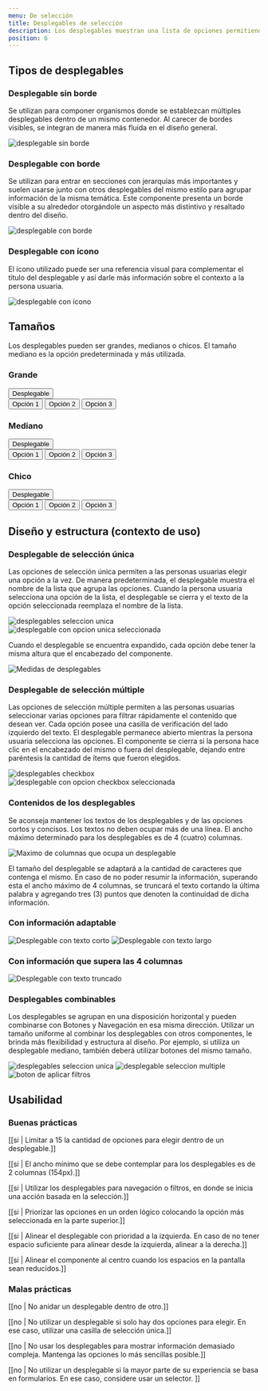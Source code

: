```yaml
---
menu: De selección
title: Desplegables de selección
description: Los desplegables muestran una lista de opciones permitiendo que una persona usuaria pueda seleccionar una o varias en simultáneo. Una opción seleccionada puede usarse como una acción para filtrar u ordenar el contenido existente.
position: 6
---
```


## Tipos de desplegables

### Desplegable sin borde

Se utilizan para componer organismos donde se establezcan múltiples desplegables dentro de un mismo contenedor. Al carecer de bordes visibles, se integran de manera más fluida en el diseño general.

<div className="content-3">
  <img src="/componentes/desplegable/sin-borde.svg" alt="desplegable sin borde" />
</div>

### Desplegable con borde

Se utilizan para entrar en secciones con jerarquías más importantes y suelen usarse junto con otros desplegables del mismo estilo para agrupar información de la misma temática. Este componente presenta un borde visible a su alrededor otorgándole un aspecto más distintivo y resaltado dentro del diseño.

<div className="content-3">
  <img src="/componentes/desplegable/con-borde.svg" alt="desplegable con borde" />
</div>

### Desplegable con ícono

El ícono utilizado puede ser una referencia visual para complementar el título del desplegable y así darle más información sobre el contexto a la persona usuaria. 

<div className="content-3">
  <img src="/componentes/desplegable/con-icono.svg" alt="desplegable con ícono" />
</div>

## Tamaños

Los desplegables pueden ser grandes, medianos o chicos. El tamaño mediano es la opción predeterminada y más utilizada.

<div className="content-3 mt-5 justify-content-between align-items-start flex-wrap">
  <div className="dropdown mb-3 mr-2"> 
    <h3 className="mb-3">Grande</h3>
    <button
      type="button"
      className="btn btn-dropdown btn-dropdown-border btn-dropdown-lg dropdown-toggle"
      data-toggle="dropdown"
      aria-haspopup="true"
      aria-expanded="false"
    >
      Desplegable
    </button>
    <div className="dropdown-menu">
      <button className="dropdown-item" type="button">
        Opción 1
      </button>
      <button className="dropdown-item" type="button">
        Opción 2
      </button>
      <button className="dropdown-item" type="button">
        Opción 3
      </button>
    </div>
  </div>
  <div className="dropdown mb-3 mr-2">
    <h3 className="mb-3">Mediano</h3>
    <button
      type="button"
      className="btn btn-dropdown btn-dropdown-border dropdown-toggle"
      data-toggle="dropdown"
      aria-haspopup="true"
      aria-expanded="false"
    >
      Desplegable
    </button>
    <div className="dropdown-menu">
      <button className="dropdown-item" type="button">
        Opción 1
      </button>
      <button className="dropdown-item" type="button">
        Opción 2
      </button>
      <button className="dropdown-item" type="button">
        Opción 3
      </button>
    </div>
  </div>
  <div className="dropdown mb-3 mr-2">
    <h3 className="mb-3">Chico</h3>
    <button
      type="button"
      className="btn btn-dropdown btn-dropdown-border btn-dropdown-sm dropdown-toggle"
      data-toggle="dropdown"
      aria-haspopup="true"
      aria-expanded="false"
    >
      Desplegable
    </button>
    <div className="dropdown-menu">
      <button className="dropdown-item" type="button">
        Opción 1
      </button>
      <button className="dropdown-item" type="button">
        Opción 2
      </button>
      <button className="dropdown-item" type="button">
        Opción 3
      </button>
    </div>
  </div>
</div>

## Diseño y estructura (contexto de uso)

### Desplegable de selección única

Las opciones de selección única permiten a las personas usuarias elegir una opción a la vez. De manera predeterminada, el desplegable muestra el nombre de la lista que agrupa las opciones. Cuando la persona usuaria selecciona una opción de la lista, el desplegable se cierra y el texto de la opción seleccionada reemplaza el nombre de la lista.

<div className="content-3 align-items-start flex-wrap flex-lg-nowrap gap-2 justify-content-center mt-4">
  <div className="w-75 w-lg-50">
    <img src="/componentes/desplegable/desplegable-radio.svg" alt="desplegables seleccion unica"  className="m-0 w-100"/>
  </div>
  <div className="w-75 w-lg-50">
    <img src="/componentes/desplegable/desplegable-radio-ok.svg" alt="desplegable con opcion unica seleccionada"  className="m-0 w-100"/>
  </div>
</div>

Cuando el desplegable se encuentra expandido, cada opción debe tener la misma altura que el encabezado del componente.

<div className="text-center pt-3 pb-2">
  <img src="/componentes/desplegable/sizes.svg" alt="Medidas de desplegables" />
</div>

### Desplegable de selección múltiple

Las opciones de selección múltiple permiten a las personas usuarias seleccionar varias opciones para filtrar rápidamente el contenido que desean ver. Cada opción posee una casilla de verificación del lado izquierdo del texto. El desplegable permanece abierto mientras la persona usuaria selecciona las opciones. El componente se cierra si la persona hace clic en el encabezado del mismo o fuera del desplegable, dejando entre paréntesis la cantidad de ítems que fueron elegidos.

<div className="content-3 align-items-start flex-wrap flex-lg-nowrap gap-2 justify-content-center mt-4">
  <div className="w-75 w-lg-50">
      <img src="/componentes/desplegable/desplegable-check.svg" alt="desplegables checkbox"  className="w-100 mt-2"/>
  </div>
  <div className="w-75 w-lg-50">
    <img src="/componentes/desplegable/desplegable-check-ok.svg" alt="desplegable con opcion checkbox seleccionada"  className=" w-100 mt-2"/>
  </div>
</div>

### Contenidos de los desplegables

Se aconseja mantener los textos de los desplegables y de las opciones cortos y concisos. Los textos no deben ocupar más de una línea. El ancho máximo determinado para los desplegables es de 4 (cuatro) columnas.  

<div className="pt-3 pb-5">
  <div className="card py-3 px-4 m-auto w-fit-content">
    <div className="d-flex justify-content-center">
      <img src="/componentes/desplegable/grid.svg" alt="Maximo de columnas que ocupa un desplegable" className="" />
    </div>
  </div>
</div>

El tamaño del desplegable se adaptará a la cantidad de caracteres que contenga el mismo. En caso de no poder resumir la información, superando esta el ancho máximo de 4 columnas, se truncará el texto cortando la última palabra y agregando tres (3) puntos que denoten la continuidad de dicha información.

### Con información adaptable

<div className="gap-2 d-flex flex-wrap">
  <img src="/componentes/desplegable/modalidad.svg" alt="Desplegable con texto corto" className="m-0"/>
  <img src="/componentes/desplegable/tipo-de-info.svg" alt="Desplegable con texto largo" className="m-0"/>
</div>

### Con información que supera las 4 columnas

<img src="/componentes/desplegable/truncado.svg" alt="Desplegable con texto truncado" />

### Desplegables combinables

Los desplegables se agrupan en una disposición horizontal y pueden combinarse con Botones y Navegación en esa misma dirección. Utilizar un tamaño uniforme al combinar los desplegables con otros componentes, le brinda más flexibilidad y estructura al diseño. Por ejemplo, si utiliza un desplegable mediano, también deberá utilizar botones del mismo tamaño. 

<div className="content-3 align-items-start flex-wrap gap-2 justify-content-center mt-4">
  <img src="/componentes/desplegable/comb-1.svg" alt="desplegables seleccion unica" className="m-0"/>
  <img src="/componentes/desplegable/comb-2.svg" alt="desplegable seleccion multiple" className="m-0"/>
  <img src="/componentes/desplegable/comb-3.svg" alt="boton de aplicar filtros" className="m-0"/>
</div>

## Usabilidad

### Buenas prácticas

[[si | Limitar a 15 la cantidad de opciones para elegir dentro de un desplegable.]]

[[si | El ancho mínimo que se debe contemplar para los desplegables es de 2 columnas (154px).]]

[[si | Utilizar los desplegables para navegación o filtros, en donde se inicia una acción basada en la selección.]]

[[si | Priorizar las opciones en un orden lógico colocando la opción más seleccionada en la parte superior.]]

[[si | Alinear el desplegable con prioridad a la izquierda. En caso de no tener espacio suficiente para alinear desde la izquierda, alinear a la derecha.]]

[[si | Alinear el componente al centro cuando los espacios en la pantalla sean reducidos.]]

### Malas prácticas

[[no | No anidar un desplegable dentro de otro.]]

[[no | No utilizar un desplegable si solo hay dos opciones para elegir. En ese caso, utilizar una casilla de selección única.]]

[[no | No usar los desplegables para mostrar información demasiado compleja. Mantenga las opciones lo más sencillas posible.]]

[[no | No utilizar un desplegable si la mayor parte de su experiencia se basa en formularios. En ese caso, considere usar un selector. ]]
